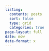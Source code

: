 ```yaml
---
listing:
  contents: posts
  sort: false
  type: grid
  categories: true
page-layout: full
date: now
date-format: x
---
```


```{=html}
<script src="time.js"></script>
<style>
header#title-block-header.quarto-title-block.default div.quarto-title-meta.column-body {
  display: none;
}
</style>
```
